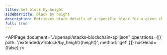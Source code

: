 ```yaml
---
title: Get block by height
sidebarTitle: Block by height
description: Retrieves block details of a specific block for a given chain height.
full: true
---
```


<APIPage
  document="./openapi/stacks-blockchain-api.json"
  operations={[{ path: '/extended/v1/block/by_height/{height}', method: 'get' }]}
  hasHead={false}
/>